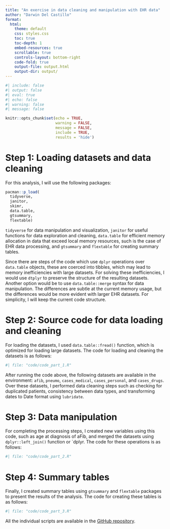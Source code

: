 ```yaml
---
title: "An exercise in data cleaning and manipulation with EHR data"
author: "Darwin Del Castillo"
format:
  html:
    theme: default
    css: styles.css
    toc: true
    toc-depth: 1
    embed-resources: true
    scrollable: true
    controls-layout: bottom-right
    code-fold: true
    output-file: output.html
    output-dir: output/
---
```


```r
#| include: false
#| output: false
#| eval: true
#| echo: false
#| warning: false
#| message: false

knitr::opts_chunk$set(echo = TRUE,
                      warning = FALSE,
                      message = FALSE,
                      include = TRUE,
                      results = 'hide')
```

# Step 1: Loading datasets and data cleaning

For this analysis, I will use the following packages:

```r
pacman::p_load(
  tidyverse,
  janitor,
  skimr,
  data.table,
  gtsummary,
  flextable)
```

`tidyverse` for data manipulation and visualization, `janitor` for useful functions for data exploration and cleaning, `data.table` for efficient memory allocation in data that exceed local memory resources, such is the case of EHR data processing, and `gtsummary` and `flextable` for creating summary tables.

Since there are steps of the code which use `dplyr` operations over `data.table` objects, these are coerced into tibbles, which may lead to memory inefficiencies with large datasets. For solving these inefficiencies, I would use `dtplyr` to preserve the structure of the resulting datasets. Another option would be to use `data.table::merge` syntax for data manipulation. The differences are subtle at the current memory usage, but the differences would be more evident with larger EHR datasets. For simplicity, I will keep the current code structure.

# Step 2: Source code for data loading and cleaning

For loading the datasets, I used `data.table::fread()` function, which is optimized for loading large datasets. The code for loading and cleaning the datasets is as follows:

```r
#| file: "code/code_part_1.R"
```

After running the code above, the following datasets are available in the environment: `afib`, `pneumo`, `cases_medical`, `cases_personal`, and `cases_drugs`. Over these datasets, I performed data cleaning steps such as checking for duplicated patients, consistency between data types, and transforming dates to Date format using `lubridate`.

# Step 3: Data manipulation

For completing the processing steps, I created new variables using this code, such as age at diagnosis of aFib, and merged the datasets using `dplyr::left_join()` function or `dplyr. The code for these operations is as follows:

```r
#| file: "code/code_part_2.R"
```

# Step 4: Summary tables

Finally, I created summary tables using `gtsummary` and `flextable` packages to present the results of the analysis. The code for creating these tables is as follows:

```r
#| file: "code/code_part_3.R"
```

All the individual scripts are available in the [GitHub repository](https://github.com/ddelcastillof/lshtm_multimobidity).